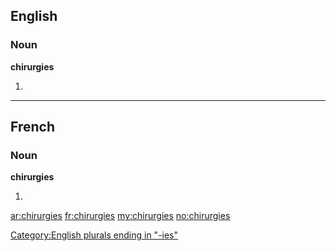 ==English==

===Noun===
'''chirurgies'''

# {{plural of|[[chirurgy]]}}

[[Category:English plurals ending in "-ies"]]

----

==French==

===Noun===
'''chirurgies''' {{f}}

# {{plural of|[[chirurgie]]|lang=fr}}

[[ar:chirurgies]]
[[fr:chirurgies]]
[[my:chirurgies]]
[[no:chirurgies]]